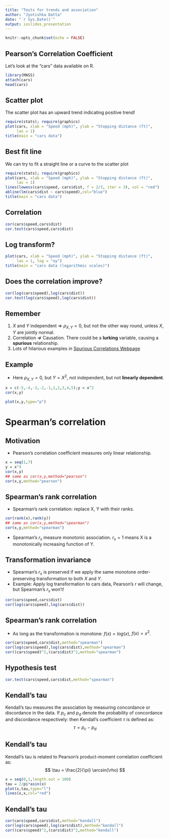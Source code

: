 ```yaml
---
title: "Tests for trends and association"
author: "Jyotishka Datta"
date: "`r Sys.Date()`"
output: ioslides_presentation
---
```


```r
knitr::opts_chunk$set(echo = FALSE)
```

## Pearson's Correlation Coefficient 

Let's look at the "cars" data available on R. 

```r
library(MASS)
attach(cars)
head(cars)
```

## Scatter plot

The scatter plot has an upward trend indicating positive trend! 
```r
require(stats); require(graphics)
plot(cars, xlab = "Speed (mph)", ylab = "Stopping distance (ft)",
     las = 1)
title(main = "cars data")
```

## Best fit line 
We can try to fit a straight line or a curve to the scatter plot 
```r
require(stats); require(graphics)
plot(cars, xlab = "Speed (mph)", ylab = "Stopping distance (ft)",
     las = 1)
lines(lowess(cars$speed, cars$dist, f = 2/3, iter = 3), col = "red")
abline(lm(cars$dist ~ cars$speed),col="blue")
title(main = "cars data")
```

## Correlation

```r
cor(cars$speed,cars$dist)
cor.test(cars$speed,cars$dist)
```


## Log transform?

```r
plot(cars, xlab = "Speed (mph)", ylab = "Stopping distance (ft)",
     las = 1, log = "xy")
title(main = "cars data (logarithmic scales)")
```

## Does the correlation improve? 

```r
cor(log(cars$speed),log(cars$dist))
cor.test(log(cars$speed),log(cars$dist))
```

## Remember 
1.  $X$ and $Y$ independent $\Rightarrow$ $\rho_{X,Y} = 0$, but not the other way round, unless $X,Y$ are jointly normal. 
2. Correlation $\not \Rightarrow$ Causation. There could be a **lurking** variable, causing a **spurious** relationship. 
3. Lots of hilarious examples in 
[Spurious Correlations Webpage](http://tylervigen.com/spurious-correlations)

## Example {.smaller}

- Here $\rho_{X,Y} = 0$, but $Y = X^2$, not independent, but not **linearly dependent**. 

```r
x = c(-5,-4,-3,-2,-1,1,2,3,4,5);y = x^2 
cor(x,y)
```
```r
plot(x,y,type="p")
```


# Spearman's correlation 

## Motivation 

-  Pearson's correlation coefficient measures only linear relationship. 

```r
x = seq(1,7)
y = x^4
cor(x,y)
## same as cor(x,y,method="pearson")
cor(x,y,method="pearson")
```

## Spearman's rank correlation 

-  Spearman's rank correlation: replace X, Y with their ranks. 

```r
cor(rank(x),rank(y))
## same as cor(x,y,method="spearman")
cor(x,y,method="spearman")
```
-  Spearman's $r_s$ measure monotonic association. $r_s = 1$ means X is a monotonically increasing function of Y. 

## Transformation invariance

- Spearman's $r_s$ is preserved if we apply the same monotone order-preserving transformation to both $X$ and $Y$.
- Example: Apply log transformation to cars data, Pearson's r will change, but Spearman's $r_s$ won't! 

```r
cor(cars$speed,cars$dist)
cor(log(cars$speed),log(cars$dist))
```

## Spearman's rank correlation 

- As long as the transformation is monotone: $f(x) = log(x)$, $f(x) = x^2$.

```r
cor(cars$speed,cars$dist,method="spearman")
cor(log(cars$speed),log(cars$dist),method="spearman")
cor((cars$speed)^2,(cars$dist)^2,method="spearman")
```

## Hypothesis test 

```r
cor.test(cars$speed,cars$dist,method="spearman")
```

## Kendall's tau 

Kendall's tau measures the association by measuring concordance or discordance in the data. If $p_c$ and $p_d$ denote the probability of concordance and discordance respectively: 
then Kendall's coefficient $\tau$ is defined as: 
$$
\tau = p_c - p_d 
$$


## Kendall's tau {.smaller}

Kendall's tau is related to Pearson's product-moment correlation coefficient as: 
$$
\tau = \frac{2}{\pi} \arcsin(\rho)
$$

```r
x = seq(0,1,length.out = 100)
tau = 2/pi*asin(x)
plot(x,tau,type="l")
lines(x,x,col="red")
```

## Kendall's tau 

```r
cor(cars$speed,cars$dist,method="kendall")
cor(log(cars$speed),log(cars$dist),method="kendall")
cor((cars$speed)^2,(cars$dist)^2,method="kendall")
```

